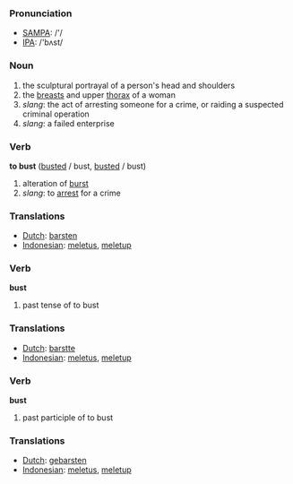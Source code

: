 === Pronunciation ===
*[[w:SAMPA|SAMPA]]: /'/
*[[w:IPA|IPA]]: /'bʌst/
=== Noun ===
# the sculptural portrayal of a person's head and shoulders
# the [[breast]]s and upper [[thorax]] of a woman
# ''slang'': the act of arresting someone for a crime, or raiding a suspected criminal operation
# ''slang'': a failed enterprise
=== Verb ===

'''to bust''' ([[busted]] / bust, [[busted]] / bust)

# alteration of [[burst]]
# ''slang'': to [[arrest]] for a crime

=== Translations ===
*[[Dutch]]: [[barsten]]
*[[Indonesian]]: [[letus|meletus]], [[letup|meletup]]

=== Verb ===

'''bust'''

# past tense of to bust

=== Translations ===
*[[Dutch]]: [[barstte]]
*[[Indonesian]]: [[letus|meletus]], [[letup|meletup]]

=== Verb ===

'''bust'''

# past participle of to bust

=== Translations ===
*[[Dutch]]: [[gebarsten]]
*[[Indonesian]]: [[letus|meletus]], [[letup|meletup]]